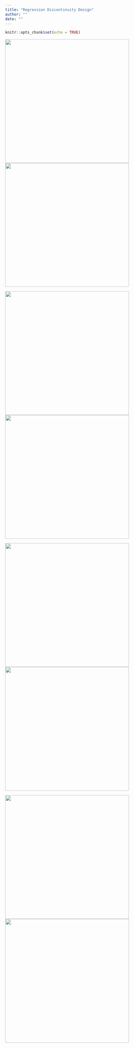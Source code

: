 ```yaml
---
title: "Regression Discontinuity Design"
author: ""
date: ""
---
```


```r
knitr::opts_chunk$set(echo = TRUE)

```

[<img src="./figure/RDD/RDDCI-1.png" width="400"/>](./RDDCI.html) [<img src="./figure/RDD/RDDBW-1.png" width="400"/>](./RDDBW.html)

[<img src="./figure/RDD/RDDCIPoints-1.png" width="400"/>](./RDDCIPoints.html) [<img src="./figure/RDD/RDDLocalLinear-1.png" width="400"/>](./RDDLocalLinear.html) 

[<img src="./figure/RDD/RDDHist-1.png" width="400"/>](./RDDHist.html) [<img src="./figure/RDD/RDDEstimate-1.png" width="400"/>](./RDDEstimate.html)

[<img src="./figure/RDD/RDDPoints-1.png" width="400"/>](./RDDPoints.html) [<img src="./figure/RDD/RDD2Dbins-1.png" width="400"/>](./RDD2Dbins.html) 



